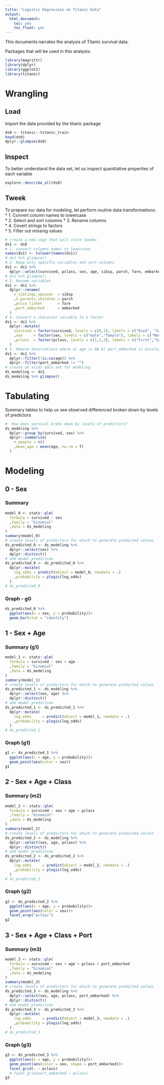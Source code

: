 ```yaml
---
title: "Logistic Regression on Titanic Data"
output:
  html_document:
    toc: yes
    toc_float: yes
---
```

This documents narrates the analysis of Titanic survival data.  

Packages that will be used in this analysis: 
```r
library(magrittr)
library(dplyr)
library(ggplot2)
library(titanic)
```


# Wrangling

## Load  
Import the data provided by the titanic package
```r
ds0 <- titanic::titanic_train
head(ds0)
dplyr::glimpse(ds0)
```

## Inspect  
To better understand the data set, let us inspect quantitative properties of each variable
```r
explore::describe_all(ds0)

```

## Tweek 
To prepare our data for modeling, let perform routine data transformations:  
 * 1. Convert column names to lowercase  
 * 2. Select and sort columns
 * 3. Rename columns  
 * 4. Covert strings to factors  
 * 5. Filter out missing values  
```r
# create a new copy that will store tweeks
ds1 <- ds0
# 1. convert columns names to lowercase
names(ds1) <- tolower(names(ds1))
# ds1 %>% glimpse()
# 2. Keep only specific variables and sort columns 
ds1 <- ds1 %>% 
  dplyr::select(survived, pclass, sex, age, sibsp, parch, fare, embarked)
# ds1 %>% glimpse()
# 3. Rename variables
ds1 <- ds1 %>% 
  dplyr::rename(
    n_siblings_spouses  = sibsp
    ,n_parents_children = parch
    ,price_ticket       = fare
    ,port_embarked      = embarked
  )
# 4. Convert a character variable to a factor
ds1 <- ds1 %>% 
  dplyr::mutate(
    survived = factor(survived, levels = c(0,1), labels = c("Died", "Survived"))
    ,sex     = factor(sex, levels = c("male","female"), labels = c("Men","Women"))
    ,pclass  = factor(pclass, levels = c(1,2,3), labels = c("First","Second", "Third"))
  )
# 5. Remove observations where a) age is NA b) port_embarked is missing ("")
ds1 <- ds1 %>% 
  dplyr::filter(!is.na(age)) %>% 
  dplyr::filter(port_embarked != "")
# create an alias data set for modeling
ds_modeling <- ds1
ds_modeling %>% glimpse()
```


# Tabulating

Summary tables to help us see observed differenced broken down by levels of predictors

```r
#  How does survival brake down by levels of predictors?
ds_modeling %>% 
  dplyr::group_by(survived, sex) %>% 
  dplyr::summarize(
    n_people = n()
    ,mean_age = mean(age, na.rm = T)
  )
```

# Modeling

## 0 - Sex

### Summary
```r
model_0 <- stats::glm(
  formula = survived ~ sex
  ,family = "binomial"
  ,data = ds_modeling
)
summary(model_0)
# create levels of predictors for which to generate predicted values
ds_predicted_0 <- ds_modeling %>% 
  dplyr::select(sex) %>% 
  dplyr::distinct()
# add model prediction
ds_predicted_0 <- ds_predicted_0 %>% 
  dplyr::mutate(
    log_odds = predict(object = model_0, newdata = .)
    ,probability = plogis(log_odds)
  )
# ds_predicted_0
```

### Graph - g0

```r
ds_predicted_0 %>% 
  ggplot(aes(x = sex, y = probability))+
  geom_bar(stat = "identity")
```

## 1 - Sex + Age

### Summary (g1)
```r
model_1 <- stats::glm(
  formula = survived ~ sex + age
  ,family = "binomial"
  ,data = ds_modeling
)
summary(model_1)
# create levels of predictors for which to generate predicted values
ds_predicted_1 <- ds_modeling %>% 
  dplyr::select(sex, age) %>% 
  dplyr::distinct()
# add model prediction
ds_predicted_1 <- ds_predicted_1 %>% 
  dplyr::mutate(
    log_odds     = predict(object = model_1, newdata = .)
    ,probability = plogis(log_odds)
  )
# ds_predicted_1
```

### Graph (g1)

```r
g1 <- ds_predicted_1 %>% 
  ggplot(aes(x = age, y = probability))+
  geom_point(aes(color = sex))
g1
```


## 2 - Sex + Age + Class


### Summary (m2)
```r
model_2 <- stats::glm(
  formula = survived ~ sex + age + pclass
  ,family = "binomial"
  ,data = ds_modeling
)
summary(model_2)
# create levels of predictors for which to generate predicted values
ds_predicted_2 <- ds_modeling %>% 
  dplyr::select(sex, age, pclass) %>% 
  dplyr::distinct()
# add model prediction
ds_predicted_2 <- ds_predicted_2 %>% 
  dplyr::mutate(
    log_odds     = predict(object = model_2, newdata = .)
    ,probability = plogis(log_odds)
  )
# ds_predicted_2
```

### Graph (g2)
```r
g2 <- ds_predicted_2 %>% 
  ggplot(aes(x = age, y = probability))+
  geom_point(aes(color = sex))+
  facet_wrap("pclass")
g2
```


## 3 - Sex + Age + Class + Port

### Summary (m3)
```r
model_3 <- stats::glm(
  formula = survived ~ sex + age + pclass + port_embarked
  ,family = "binomial"
  ,data = ds_modeling
)
summary(model_3)
# create levels of predictors for which to generate predicted values
ds_predicted_3 <- ds_modeling %>% 
  dplyr::select(sex, age, pclass, port_embarked) %>% 
  dplyr::distinct()
# add model prediction
ds_predicted_3 <- ds_predicted_3 %>% 
  dplyr::mutate(
    log_odds     = predict(object = model_3, newdata = .)
    ,probability = plogis(log_odds)
  )
# ds_predicted_3

```

### Graph (g3)
```r
g3 <- ds_predicted_3 %>% 
  ggplot(aes(x = age, y = probability))+
  geom_point(aes(color = sex, shape = port_embarked))+
  facet_grid(. ~ pclass)
  # facet_grid(port_embarked ~ pclass)
g3
```




